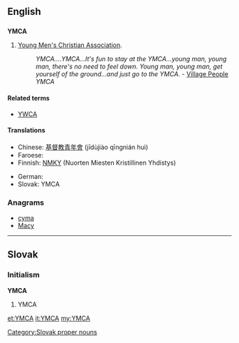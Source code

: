 ==English==

==={{initialism}}===
'''YMCA'''

# [[w:Young Men's Christian Association|Young Men's Christian Association]].
#: ''YMCA....YMCA...It's fun to stay at the YMCA...young man, young man, there's no need to feel down. Young man, young man, get yourself of the ground...and just go to the YMCA.'' - [[w:Village People|Village People]] ''YMCA''

{{wikipedia}}

====Related terms====
* [[YWCA]]

====Translations====
{{trans-top|Young Men's Christian Association}}
* Chinese: [[基督教青年會]] (jīdùjiào qīngnián huì)
* Faroese: {{t|fo|KFUM}}
* Finnish: [[NMKY]] (Nuorten Miesten Kristillinen Yhdistys)
{{trans-mid}}
* German: {{t+|de|CVJM}}
* Slovak: YMCA<!--moved to Slovak entry: (pronounced ''imka'')-->
{{trans-bottom}}

===Anagrams===
* [[cyma#English|cyma]]
* [[Macy#English|Macy]]

----

==Slovak==

===Initialism===
'''YMCA'''

# YMCA

[[Category:Slovak proper nouns]]{{attention|sk|a mess}}

[[et:YMCA]]
[[it:YMCA]]
[[my:YMCA]]